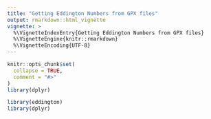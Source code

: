 ```yaml
---
title: "Getting Eddington Numbers from GPX files"
output: rmarkdown::html_vignette
vignette: >
  %\VignetteIndexEntry{Getting Eddington Numbers from GPX files}
  %\VignetteEngine{knitr::rmarkdown}
  %\VignetteEncoding{UTF-8}
---
```


```r
knitr::opts_chunk$set(
  collapse = TRUE,
  comment = "#>"
)
library(dplyr)
```

```r
library(eddington)
library(dplyr)
```

